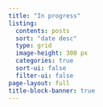 ```yaml
---
title: "In progress"
listing:
  contents: posts
  sort: "date desc"
  type: grid
  image-height: 300 px
  categories: true
  sort-ui: false
  filter-ui: false
page-layout: full
title-block-banner: true
---
```

